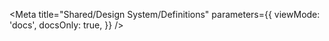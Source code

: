 



<Meta
  title="Shared/Design System/Definitions"
  parameters={{
    viewMode: 'docs',
    docsOnly: true,
  }}
/>

<Title type='h1'>Definitions</Title>

<Description markdown={Development} />


